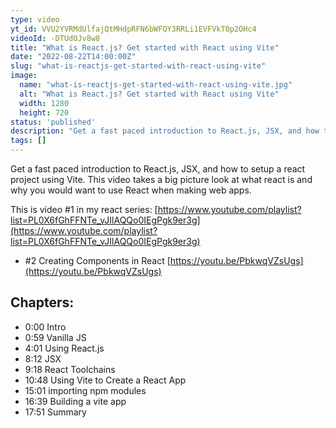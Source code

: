 ```yaml
---
type: video
yt_id: VVU2YVRMdUlfajQtMHdpRFN6bWFQY3RRLi1EVFVkT0p2OHc4
videoId: -DTUdOJv8w8
title: "What is React.js? Get started with React using Vite"
date: "2022-08-22T14:00:00Z"
slug: "what-is-reactjs-get-started-with-react-using-vite"
image: 
  name: "what-is-reactjs-get-started-with-react-using-vite.jpg"
  alt: "What is React.js? Get started with React using Vite"
  width: 1280
  height: 720
status: 'published'
description: "Get a fast paced introduction to React.js, JSX, and how to setup a react project using Vite. This video takes a big picture look at what react is and why you would want to use React when making web apps. "
tags: []
---
```


Get a fast paced introduction to React.js, JSX, and how to setup a react project using Vite. This video takes a big picture look at what react is and why you would want to use React when making web apps. 

This is video #1 in my react series: [https://www.youtube.com/playlist?list=PL0X6fGhFFNTe_vJIlAQQo0IEgPgk9er3g](https://www.youtube.com/playlist?list=PL0X6fGhFFNTe_vJIlAQQo0IEgPgk9er3g)

* #2 Creating Components in React [https://youtu.be/PbkwqVZsUgs](https://youtu.be/PbkwqVZsUgs)

## Chapters:

* 0:00​ Intro
* 0:59 Vanilla JS 
* 4:01 Using React.js
* 8:12 JSX
* 9:18 React Toolchains
* 10:48 Using Vite to Create a React App
* 15:01 importing npm modules
* 16:39 Building a vite app
* 17:51 Summary



